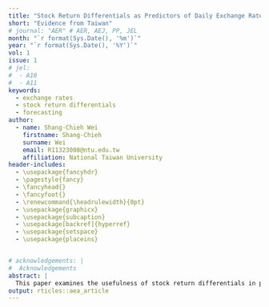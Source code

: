 ```yaml
---
title: "Stock Return Differentials as Predictors of Daily Exchange Rate Movements: Evidence from Taiwan"
short: "Evidence from Taiwan"
# journal: "AER" # AER, AEJ, PP, JEL
month: "`r format(Sys.Date(), '%m')`"
year: "`r format(Sys.Date(), '%Y')`"
vol: 1
issue: 1
# jel:
#  - A10
#  - A11
keywords:
  - exchange rates
  - stock return differentials
  - forecasting
author:
  - name: Shang-Chieh Wei
    firstname: Shang-Chieh
    surname: Wei
    email: R11323008@ntu.edu.tw
    affiliation: National Taiwan University
header-includes:
  - \usepackage{fancyhdr}
  - \pagestyle{fancy}
  - \fancyhead{}
  - \fancyfoot{}
  - \renewcommand{\headrulewidth}{0pt}
  - \usepackage{graphicx}
  - \usepackage{subcaption}
  - \usepackage[backref]{hyperref}
  - \usepackage{setspace}
  - \usepackage{placeins}


# acknowledgements: |
#  Acknowledgements
abstract: |
  This paper examines the usefulness of stock return differentials in predicting daily exchange rate movements in Taiwan. Forecasting exchange rates is a critical task for economists, as exchange rate fluctuations can impact international trade, investment, and economic growth. To accomplish this, we employ a method proposed by \cite{chen2019stock} in the Journal of Forecasting, which investigates whether stock markets have predictive content for exchange rate movements. We conduct an empirical analysis using data from Taiwan.
output: rticles::aea_article
---
```




\newpage
\thispagestyle{empty}
\mbox{}

\begin{spacing}{2.0}

\section{Introduction}



Forecasting exchange rates is crucial for economists and policymakers as it provides valuable information for decision-making related to international trade, investment, and monetary policy. Exchange rate movements can have significant impacts on the economy, affecting inflation rates, trade balances, and capital flows. For example, a sharp appreciation of a country's currency can make its exports more expensive, reducing its competitiveness in the global market and potentially leading to a trade deficit. On the other hand, a significant depreciation can boost export competitiveness, but it may also lead to inflationary pressures and capital outflows.

However, forecasting exchange rates accurately has proven to be challenging. The Meese-Rogoff puzzle, named after economists Kenneth Rogoff and Richard Meese, refers to the difficulty in finding an exchange rate forecasting model that consistently outperforms a simple random walk model. The random walk model assumes that exchange rates will follow a pattern of unpredictable fluctuations, making it a benchmark against which other forecasting models can be compared.

Meese and Rogoff conducted a study in 1983 (See \cite{meese1983empirical}) that showed that macroeconomic models, which used a country's economic fundamentals, such as inflation, interest rates, and money supply, to predict exchange rate movements, failed to consistently outperform the random walk model. They used models that were popular at the time, including the flexible-price monetary model (Frenkel-Bilson), the sticky-price monetary model (Dornbusch-Frankel), and a sticky-price model incorporating current account (Hooper-Morton).

This finding challenged the traditional belief that macroeconomic fundamentals were the main drivers of exchange rate movements and highlighted the difficulty of accurately forecasting exchange rates.

Since the Meese-Rogoff study, economists have continued to explore alternative approaches to forecasting exchange rates, including using financial market data and machine learning algorithms. While these approaches have shown some promise in improving forecasting accuracy, the Meese-Rogoff puzzle remains a challenging problem in the field of international finance. 

In this paper, we will employ the method proposed by \cite{chen2019stock} in the Journal of Forecasting. In their study, they examined short-horizon exchange rate predictabtility and investigated whether the stock return contain information that can help to predict daily exchange rate. They used six currencies against the US dollar, including the Australian dollar (AUD), Canadian dollar (CAD), Swiss franc (CHF), Euro (EUR), British pound (GBP), and Japanese yen (JPY). According to their empirical results, it was found that at short horizons, the stock return differentials has both in-sample and out-of-sample forecasting power for all currencies, except for the Swiss franc.

This paper, however, will focus on Taiwan. Exchange rate is critical for Taiwan because it is an export-driven economy that relies heavily on international trade. Taiwan is a major player in global trade. According to the Department of Statistics, Ministry of Finance in Taiwan, Taiwan's exports and imports proportion in the world for 2022 were 1.9\% and 1.7\% respectively, both ranking 17th with exports accounting for over one-half of its GDP in 2020. As a result, changes in exchange rates can have a significant impact on Taiwan's economic growth and competitiveness in international markets.

We will first use Taiwan Stock Exchange Capitalization Weighted Stock Index (TAIEX) to calculate the stock returns. This is just an analogous application. However, given the importance of exports for Taiwan's economy, we will also explore the potential usefulness of using the stock return differentials of the exports industry to predict Taiwan's exchange rate movements. Taiwan is heavily reliant on international trade, with exports accounting for a significant portion of its GDP. As such, the performance of the exports industry is a crucial factor that can impact Taiwan's overall economic outlook.

Furthermore, the central bank of Taiwan has been accused of adopting an undervaluation policy since 1998 (see \cite{chen2016does} and \cite{chen2019exchange}), which suggests that the central bank of Taiwan may be actively intervening in foreign exchange markets to keep the value of the Taiwan dollar lower than it otherwise would be. This underscores the importance of understanding the relationship between stock returns of export industry and exchange rate movements in Taiwan, and highlights the potential value of our approach in predicting exchange rate movements.



\section{Empirical Model}

\subsection{In-sample predictive regresssion models}



According to \cite{chen2019stock}, we have the following 1-day-ahead predictive regression model for in-sample tests:

\begin{align}
s_{t+1}-s_t=\alpha+\beta x_t+u_{t+1}
\label{e1}
\end{align}

where $s_t$ is the log nominal exchange rate, measured as the domestic currency (New Taiwan Dollar in this paper) to one USD. An increase in $s_t$ means a depreciation in domestic dollar. The feature $x_t=\Delta sp_t -\Delta sp^*_t$ is the stock return differential, where $sp_t$ is the log stock price index of the domestic country and $sp^*_t$ is the log stock price index of the foreign country (the US in this paper). Notice it's common to take logarithm first and then take first difference. This deals with the potential non-stationarity in both variance and mean.

We set up the hypothesis testing as below:

\begin{align}
H_0 &:\beta=0 \notag \\
H_1 &:\beta\ne 0 \notag 
\end{align}

Rejecting the null hypothesis means that the stock return differentials indeed possess predictive power. Importantly, we will first use the Taiwan Stock Exchange Capitalization Weighted Stock Index (TAIEX) to calculate the stock returns, and then focus on the stock returns calculated by the main export industry in Taiwan.

Following \cite{chen2019stock}, we will also use a t-statistics for $\hat \beta$, with Newey-West HAC estimator to deal with the potential heteroskedasticity and autocorrelation in the error term.

\subsection{Out-of-sample forecasts}

We will divide the total number of sample T into two parts, R and P=T-R, where there are R observations (called in-sample observations) used to construct the in-sample predictive regression model and P observations (called out-of-sample observations) used for out-of-sample forecasts.

Then the out-of-sample forecasting regression is

\begin{align}
s_{t+h}-s_t=\alpha+\beta x_t+u_{t+h}
\label{e2}
\end{align}

Hence, the h-step-ahead pseudo out-of-sample forecast is

\begin{align}
\hat s_{t+h}=s_t+\hat \alpha^h_t+\hat \beta^h_t x_t,\quad t=R,R+1,...,T-h
\end{align}

Notice that instead of using rolling scheme as in \cite{chen2019stock}, we will simply use fixed scheme in this paper. Particularly, we will fit the in-sample regression without the last 20 observations.

To evaluate the out-of-sample performance, we will calculate the mean squared prediction error (MSPE) for our regression model (denote as $\text M^{\text{SRD}}$) and random walk model without drift (denote as $\text M^{\text{RW}}$). The hypothesis testing for this is the Diebold-Mariano test (DM test). The DM test is a statistical test used to compare the forecast accuracy of two models, which can determine whether one forecast model significantly outperforms another. The null hypothesis is that the two models have the same forecast accuracy, and the alternative hypothesis is that one model is more accurate than the other.

The Diebold-Mariano hypothesis testing is as below:

\begin{align}
H_0 &: \text{MSPE}(\text M^{\text{SRD}})=\text{MSPE}(\text M^{\text{RW}}) \notag \\
H_1 &: \text{MSPE}(\text M^{\text{SRD}})<\text{MSPE}(\text M^{\text{RW}}) \notag
\end{align}

If we can reject the null hypothesis, then we have evidence showing that our regression model reached a better performance than random walk model.



\section{Data Sources and Descriptive Statistics}



This study first uses the Taiwan Stock Exchange Capitalization Weighted Stock Index (TAIEX) to calculate the stock returns. The TAIEX is a stock market index for companies traded on the Taiwan Stock Exchange (TWSE), which can be obtained from Yahoo Finance. We will use TAIEX ranging from 2000/01/01 to 2022/12/31.

Next, we will use the stock index of the main export industry in Taiwan to calculate the stock returns. As we mentioned earlier, Taiwan's economy heavily relies on exports. Hence, instead of only using the TAIEX, exploring the relationship between the exchange rate and the stock return differentials of main export industry is of interest. For this purpose, we notice that, according to Ministry of Economic Affairs, R.O.C., in 2022, the largest export item among Taiwan's major export products was electronic components, with an export value of 200.14 billion, accounting for 41.7\% of the total export share. Thus, in this study, we will use Taiwan Electronics Index (TE) as the stock index of main export industry in Taiwan. Due to data limitation, we will use the data starting from 2012/01/01 to 2022/12/31. The data can be obtained from Taiwan Stock Exchange (TWSE). 

As for the stock index of the USA, we will use S\&P 500 index (2000/01/01-2022/12/31), which can be downloaded on Yahoo Finance as well. Finally, for the nominal exchange rate of New Taiwan dollar to one US dollar, we will use the data from FRED (2000/01/01-2022/12/31).

Table \ref{t1} gives a summary of data sources.

\begin{table}
\caption{Data sources}
\label{t1}
\begin{tabular}{lll}
\textbf{Country} & \textbf{Variable name} & \textbf{Source} \\
USA & S\&P 500 & Yahoo Finance (code: GSPC) \\
Taiwan & TAIEX & Yahoo Finance (code: TWII) \\
Taiwan & TE & TWSE \\
Taiwan & Nominal exchange rates & FRED (code: DEXTAUS)\\
\end{tabular}
\end{table}


Table \ref{t2} gives some descriptive statistics of the data.

\begin{table}
\caption{Descriptive Statistics}
\label{t2}
\begin{tabular}{llllll}
\textbf{Variable} & \textbf{Observations} & \textbf{Mean} & \textbf{Std. Dev.} & \textbf{Min.} & \textbf{Max.} \\
$\Delta sp_t$ (S\&P 500) & 5785 & 0.0001677 & 0.01252735 & -0.1276522 & 0.1095720 \\
$\Delta sp_t$ (TAIEX) & 5653 & 8.474e-05 & 0.01320181 & -9.936e-02 & 6.525e-02 \\
$\Delta sp_t$ (TE) & 2708 & 0.0003390 & 0.01110057 & -0.0686833 & 0.0678243 \\
$\Delta s_t$ & 5764 & -3.630e-06 & 0.003038933 & -3.423e-02 & 3.200e-02 \\
\end{tabular}
\end{table}

Table \ref{t3} presents the result of unit root tests.

\begin{table}
\caption{Unit Root Test}
\label{t3}
\begin{tabular}{lll}
\textbf{Variable} & \textbf{ADF} &\textbf{$\Pr(>|t|)$} \\
$\Delta sp_t$ (S\&P 500) &  -18.219 & $<0.01$\\
$\Delta sp_t$ (TAIEX) & -16.768 & $<0.01$ \\
$\Delta sp_t$ (TE) & -13.272 & $<0.01$ \\
$\Delta s_t$ &  -16.216 & $<0.01$\\
\end{tabular}
\end{table}

The unit root test provides a way to test whether the model is a random walk (the null case) as opposed to a causal process (the alternative). According to our results in Table \ref{t3}, we reject the null hypothesis of unit root.

Figure \ref{f1}, \ref{f2}, \ref{f3}, and \ref{f4} are the plots of the data respectively.

\mbox{}
\newpage
\begin{figure}[htbp]
  \centering
  \begin{minipage}{0.4\textwidth}
    \centering
    \includegraphics[width=\linewidth,height=4cm]{Figure/GSPC.png}
    \caption{S\&P 500 index}
    \label{f1}
  \end{minipage}
  \hfill
  \begin{minipage}{0.4\textwidth}
    \centering
    \includegraphics[width=\linewidth,height=4cm]{Figure/TWII.png}
    \caption{TAIEX}
    \label{f2}
  \end{minipage}
  \begin{minipage}{0.4\textwidth}
  \centering
    \includegraphics[width=\linewidth,height=4cm]{Figure/TE.png}
    \caption{TE}
    \label{f3}
  \end{minipage}
  \hfill
  \begin{minipage}{0.4\textwidth}
  \centering
    \includegraphics[width=\linewidth,height=4cm]{Figure/DEXTAUS.png}
    \caption{Nominal exchange rate}
    \label{f4}
  \end{minipage}  
\end{figure}



\section{Empirical Results}



\subsection{In-sample predictive regression results}

We now estimate the equation \ref{e1}. We first use $\Delta sp_t$ calculated from TAIEX and then use TE to calculate $\Delta sp_t$.

Table \ref{t4} provides the results.


\begin{table}
\caption{In-sample estimation}
\label{t4}
\begin{tabular}{lllll}
\textbf{Index} & \textbf{$\hat \beta$} & \textbf{SE} & \textbf{t-stat.} & \textbf{$\Pr(>|t|)$} \\
TAIEX & -1.8806e-02 & 3.1656e-03 & -5.9409 & 3.012e-09 ***  \\
TE & -1.6841e-02 & 5.2700e-03 & -3.1956 & 0.001413 **  \\
\end{tabular}
\end{table}

Somewhat unexpectedly, The negative sign of $\hat \beta$ indicates that a higher return in the Taiwan stock market is associated with an appreciation of the New Taiwan dollar. But, overall, the stock return differentials do have statistically significant predictive power.



\subsection{Out-of-sample forecasting performance}

Now, we can get the predicted values from the above models. Notice that due to our model structure, the predicted value would be $\hat r_{t+1}=\hat s_{t+1}-s_t$, but only $\hat s_{t+1}$ is of interest. Hence, we will need to "recover" the predicted values by adding the corresponding $s_t$ (One can also take exponential to recover from logarithm, but we will not do this here). However, we still use $\hat e_{t+1}=r_{t+1}-\hat r_{t+1}$ to calculate MSPE.

Table \ref{t5} and \ref{t6} provide the results.

\begin{table}
\caption{Out-of-sample prediction: TAIEX}
\label{t5}
\begin{tabular}{lll}
\textbf{h} & \textbf{$\hat r_{t+1}$} & \textbf{$\hat s_{t+1}$}  \\
1 & 3.323199e-05 &  3.421033 \\
3 & 4.897587e-05  & 3.417120 \\
5 & 2.430065e-04 & 3.421896 \\
20 & -1.151633e-04 &  3.424473  \\
\end{tabular}
\end{table}

\begin{table}
\caption{Out-of-sample prediction: TE}
\label{t6}
\begin{tabular}{lll}
\textbf{h} & \textbf{$\hat r_{t+1}$} & \textbf{$\hat s_{t+1}$}  \\
1 & 4.483858e-06 &  3.421004 \\
3 & 9.004626e-05  & 3.417161 \\
5 & 2.136861e-04 & 3.421867 \\
20 & -9.088663e-05 &  3.424497  \\
\end{tabular}
\end{table}


We will also need to calculate the mean squared prediction errors to conduct the DM hypothesis test. The result are shown in equation \ref{e4} and \ref{e5}:

\begin{align}
\label{e4}
\widehat \text{MSPE}^{\text{SRD, TAIEX}} &=\frac{1}{P}\sum (\hat e^{\text{SRD, TAIEX}}_{t+1})^2 &=5.305338e-06\\
\widehat \text{MSPE}^{\text{SRD, TE}} &=\frac{1}{P}\sum (\hat e^{\text{SRD, TE}}_{t+1})^2 &=5.221116e-06
\label{e5}
\end{align}

From equation \ref{e4} and \ref{e5}, we can see $\widehat \text{MSPE}^{\text{SRD, TE}}<\widehat \text{MSPE}^{\text{SRD, TAIEX}}$. This somewhat supports the argument we mentioned earlier that due to the importance of exports to Taiwan, focusing on the stock return differentials of the main export industry may be helpful to predict the daily exchange rates.

As for the random walk model, we first notice that if we assume the logarithm of exchange rates follows random walk, i.e., 

\begin{align}
s_{t+1}=s_t+\epsilon_{t+1}, \quad \epsilon_t\sim i.i.d(0, \sigma^2)
\end{align}

Then we have

\begin{align}
E_t(s_{t+1}-s_t)\approx E_t(r_{t+1}) =0
\end{align}

i.e., the unchanged forecasts would be the forecasts from random walk model:

\begin{align}
\hat r^{\text{RW}}_{t+1}=0
\end{align}

where $r_{t+1}=s_{t+1}-s_t$. 

The forecast error would be:

\begin{align}
\hat e^{\text{RW}}_{t+1}=(r_{t+1}-\hat r^{\text{RW}}_{t+1})^2=(r_{t+1})^2
\end{align}

Hence, the mean squared prediction error would be:

\begin{align}
\widehat \text{MSPE}^{\text{RW, TAIEX}}&=\frac{1}{P}\sum (\hat e^{\text{RW, TAIEX}}_{t+1})^2 &= 5.357038e-06\\
\widehat \text{MSPE}^{\text{RW, TE}}&=\frac{1}{P}\sum (\hat e^{\text{RW, TE}}_{t+1})^2 &= 5.357038e-06
\end{align}

Unsurprisingly, $\widehat \text{MSPE}^{\text{RW, TAIEX}}$ and $\widehat \text{MSPE}^{\text{RW, TE}}$ agree (because the calculation for MSPE of random walk model does not involve any estimation, and the difference in TAIEX and TE occurs in the predictor but not the dependent variable). Also, our regression models with the stock return differentials as predictors (either calculated from TAIEX or TE) have better performance than the random walk model, albeit this may not be statistically significant.

Finally, to test whether the improvement is statistically significant, we provide the DM statistics. To do this, we define:

\begin{align}
d_t^{\text{TAIEX}} &= (\hat e^{\text{RW}}_{t+1})^2-(\hat e^{\text{SRD, TAIEX}}_{t+1})^2\\
d_t^{\text{TE}} &= (\hat e^{\text{RW}}_{t+1})^2-(\hat e^{\text{SRD, TE}}_{t+1})^2
\end{align}

Then, regress $d_t$ on a constant $\delta$ with Newey-West HAC standard errors ($sd(\hat \delta)$). The regression model is 

\begin{align}
d_t=\delta +u_t
\end{align}

The DM statistics is $\text{DM}=\frac{\hat \delta}{sd(\hat \delta)}$

Table \ref{t7} provides the corresponding results.

\begin{table}
\caption{DM statisitics}
\label{t7}
\begin{tabular}{lllll}
\textbf{index} & \textbf{$\hat \delta$} & \textbf{$sd(\hat \delta)$} & \textbf{t-stat.} & \textbf{$\Pr(>|t|)$} \\
TAIEX & 5.1701e-08 &  2.6651e-07 & 0.194 & 0.8482 \\
TE & 1.3592e-07  & 2.4563e-07 & 0.5534 & 0.5865 \\
\end{tabular}
\end{table}

Unfortunately, in either case, we cannot reject the null hypothesis. This indicates that our regression models can not beat the simple random walk model even though we do see some mild improvement by focusing on the main export industry. 

\section{Robustness Checks}

\subsection{Estimating Using the Same Time Period for Validation}

In our study, we observed a subtle improvement when utilizing the TE data compared to the TAIEX data. However, upon closer examination, we identified a potential confounding factor: the distinct time spans covered by the two data sets. Specifically, the TAIEX data encompassed a wider time frame, beginning from 2000 and extending until 2022, while the TE data only covered the period from 2012 to 2022. Consequently, it is crucial to evaluate the influence of this temporal discrepancy to ascertain the true significance of the observed differences.

To address this concern, we conducted robustness checks using the same time period for both the TE and TAIEX data by restricting our analysis to the common time window of 2012 to 2022.

The result is presented in Table \ref{t8}.

\begin{table}
\caption{Robustness Checks: common time window}
\label{t8}
\begin{tabular}{lllll}
\textbf{Index} & \textbf{$\hat \beta$} & \textbf{SE} & \textbf{t-stat.} & \textbf{$\Pr(>|t|)$} \\
TAIEX & -1.2441e-02 & 5.7270e-03 & -2.1724 & 0.02992 *
\end{tabular}
\end{table}

The predictive power is now even weaker than that of using TE data. This supports the usefulness of using the main export industry to calculate the stock return differentials.

\subsection{Estimating Using Rolling Window}

Instead of using fixed scheme, where the in-sample observations are fixed, one can also consider the rolling window approach to obtain the one-ahead forecasts. We then use these forecasts to calculate the MSPE.

Table \ref{t9} presents the MSPE calculated by rolling approach. However, we did not see much benefits obtained from this approach.

\begin{table}
\caption{Robustness Checks: rolling window approach}
\label{t9}
\begin{tabular}{ll}
\textbf{Index} & \textbf{MSPE}\\
TAIEX & 5.31829e-06 \\
TE & 5.224172e-06
\end{tabular}
\end{table}

\section{Conclusions}

This paper explores the usefulness of stock return differentials in predicting daily exchange rate movements in Taiwan. We employed a method proposed by \cite{chen2019stock} to investigate the predictive content of stock market data for exchange rate movements. Specifically, we incorporate the stock index of main export industry, given Taiwan's export-driven economy and the significant role of exchange rates in its economic growth and competitiveness.

The regression models utilizing stock return differentials did not outperform the random walk model in a statistically significant manner, highlighting the continued challenge of accurately forecasting exchange rates.

Nonetheless, the study's focus on the main export industry in Taiwan provided some mild improvement in predictive performance. Given Taiwan's reliance on international trade and the potential undervaluation policy of its central bank, understanding the relationship between stock returns of the export industry and exchange rate movements is valuable for predicting exchange rates.




\end{spacing}

<!-- \begin{tablenotes} -->
<!-- Table notes environment without optional leadin. -->
<!-- \end{tablenotes} -->
<!-- \begin{tablenotes}[Source] -->
<!-- Table notes environment with optional leadin (Source, in this case). -->
<!-- \end{tablenotes} -->



\newpage

\bibliographystyle{aea}
\bibliography{references}






<!-- \appendix -->
<!-- \section{Mathematical Appendix} -->
